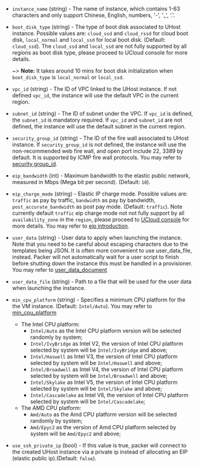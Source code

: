 <!-- Code generated from the comments of the RunConfig struct in builder/ucloud/common/run_config.go; DO NOT EDIT MANUALLY -->

- `instance_name` (string) - The name of instance, which contains 1-63 characters and only support Chinese,
  English, numbers, '-', '\_', '.'.

- `boot_disk_type` (string) - The type of boot disk associated to UHost instance.
  Possible values are: `cloud_ssd` and `cloud_rssd` for cloud boot disk, `local_normal` and `local_ssd`
  for local boot disk. (Default: `cloud_ssd`). The `cloud_ssd` and `local_ssd` are not fully supported
  by all regions as boot disk type, please proceed to UCloud console for more details.
  
  ~> **Note:** It takes around 10 mins for boot disk initialization when `boot_disk_type` is `local_normal` or `local_ssd`.

- `vpc_id` (string) - The ID of VPC linked to the UHost instance. If not defined `vpc_id`, the instance will use the default VPC in the current region.

- `subnet_id` (string) - The ID of subnet under the VPC. If `vpc_id` is defined, the `subnet_id` is mandatory required.
  If `vpc_id` and `subnet_id` are not defined, the instance will use the default subnet in the current region.

- `security_group_id` (string) - The ID of the fire wall associated to UHost instance. If `security_group_id` is not defined,
  the instance will use the non-recommended web fire wall, and open port include 22, 3389 by default.
  It is supported by ICMP fire wall protocols.
  You may refer to [security group_id](https://docs.ucloud.cn/network/firewall/firewall).

- `eip_bandwidth` (int) - Maximum bandwidth to the elastic public network, measured in Mbps (Mega bit per second). (Default: `10`).

- `eip_charge_mode` (string) - Elastic IP charge mode. Possible values are: `traffic` as pay by traffic, `bandwidth` as pay by bandwidth,
  `post_accurate_bandwidth` as post pay mode. (Default: `traffic`).
  Note currently default `traffic` eip charge mode not not fully support by all `availability_zone`
  in the `region`, please proceed to [UCloud console](https://console.ucloud.cn/unet/eip/create) for more details.
  You may refer to [eip introduction](https://docs.ucloud.cn/unet/eip/introduction).

- `user_data` (string) - User data to apply when launching the instance.
  Note that you need to be careful about escaping characters due to the templates
  being JSON. It is often more convenient to use user_data_file, instead.
  Packer will not automatically wait for a user script to finish before
  shutting down the instance this must be handled in a provisioner.
  You may refer to [user_data_document](https://docs.ucloud.cn/uhost/guide/metadata/userdata)

- `user_data_file` (string) - Path to a file that will be used for the user data when launching the instance.

- `min_cpu_platform` (string) - Specifies a minimum CPU platform for the the VM instance. (Default: `Intel/Auto`).
  You may refer to [min_cpu_platform](https://docs.ucloud.cn/uhost/introduction/uhost/type_new)
     - The Intel CPU platform:
         - `Intel/Auto` as the Intel CPU platform version will be selected randomly by system;
         - `Intel/IvyBridge` as Intel V2, the version of Intel CPU platform selected by system will be `Intel/IvyBridge` and above;
         - `Intel/Haswell` as Intel V3,  the version of Intel CPU platform selected by system will be `Intel/Haswell` and above;
         - `Intel/Broadwell` as Intel V4, the version of Intel CPU platform selected by system will be `Intel/Broadwell` and above;
         - `Intel/Skylake` as Intel V5, the version of Intel CPU platform selected by system will be `Intel/Skylake` and above;
         - `Intel/Cascadelake` as Intel V6, the version of Intel CPU platform selected by system will be `Intel/Cascadelake`;
     - The AMD CPU platform:
         - `Amd/Auto` as the Amd CPU platform version will be selected randomly by system;
         - `Amd/Epyc2` as the version of Amd CPU platform selected by system will be `Amd/Epyc2` and above;

- `use_ssh_private_ip` (bool) - If this value is true, packer will connect to the created UHost instance via a private ip
  instead of allocating an EIP (elastic public ip).(Default: `false`).

<!-- End of code generated from the comments of the RunConfig struct in builder/ucloud/common/run_config.go; -->

